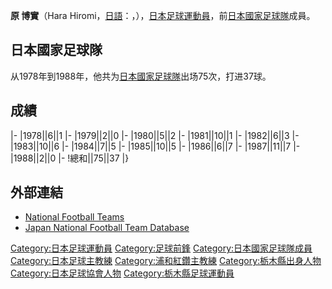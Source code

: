 {{Infobox football biography
|name=原博実
|image=[[file:Hiromi_Hara_2007.jpg|150px]]
|fullname=原博実
|birth_date={{Birth date and age|1958|10|19}}
|cityofbirth=[[栃木縣|栃木縣]][[那須鹽原市|那須鹽原市]]
|countryofbirth=[[日本|日本]]
|height=
|position=[[前鋒_(足球)|前鋒]]
|currentclub=
|years=1981-1992
|clubs=[[浦和紅鑽|三菱重工]]
|caps(goals)= 192 (65)
|nationalyears=1978-1988
|nationalteam=[[日本國家足球隊|日本]]
|nationalcaps(goals)=75 (37)
}}
'''原 博實'''（Hara Hiromi，[[日語|日語]]：{{lang|ja|原 博実}}，{{Bd|1958年|10月19日||}}），[[日本|日本]][[足球|足球]][[運動員|運動員]]，前[[日本國家足球隊|日本國家足球隊]]成員。

==日本國家足球隊==
从1978年到1988年，他共为[[日本國家足球隊|日本國家足球隊]]出场75次，打进37球。

==成績==
{{Football player national team statistics|JPN}}
|-
|1978||6||1
|-
|1979||2||0
|-
|1980||5||2
|-
|1981||10||1
|-
|1982||6||3
|-
|1983||10||6
|-
|1984||7||5
|-
|1985||10||5
|-
|1986||6||7
|-
|1987||11||7
|-
|1988||2||0
|-
!總和||75||37
|}

==外部連結==
{{Reflist}}
*[http://www.national-football-teams.com/v2/player.php?id=21210 National Football Teams]
*[https://web.archive.org/web/20160316185240/http://www.japannationalfootballteam.com/en/players/hara_hiromi.html Japan National Football Team Database]

{{Japan-sport-bio-stub}}
{{Soccer-player-stub}}

[[Category:日本足球運動員|Category:日本足球運動員]]
[[Category:足球前鋒|Category:足球前鋒]]
[[Category:日本國家足球隊成員|Category:日本國家足球隊成員]]
[[Category:日本足球主教練|Category:日本足球主教練]]
[[Category:浦和紅鑽主教練|Category:浦和紅鑽主教練]]
[[Category:栃木縣出身人物|Category:栃木縣出身人物]]
[[Category:日本足球協會人物|Category:日本足球協會人物]]
[[Category:栃木縣足球運動員|Category:栃木縣足球運動員]]